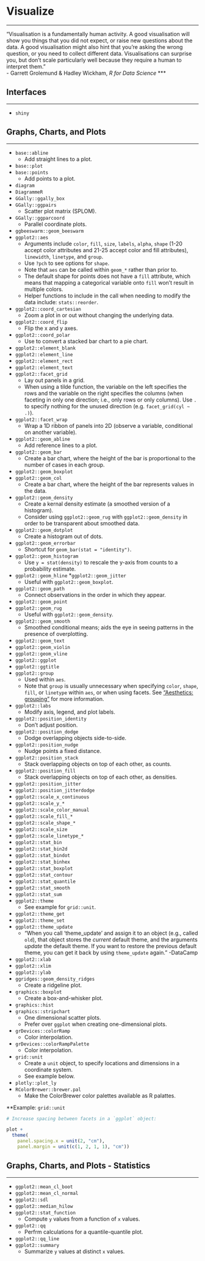 # Visualize
***

"Visualisation is a fundamentally human activity. A good visualisation will show you things that you did not expect, or raise new questions about the data. A good visualisation might also hint that you're asking the wrong question, or you need to collect different data. Visualisations can surprise you, but don't scale particularly well because they require a human to interpret them."  
- Garrett Grolemund & Hadley Wickham, *R for Data Science*
***

## Interfaces
***

* `shiny`

## Graphs, Charts, and Plots
***

* `base::abline`
  * Add straight lines to a plot.
* `base::plot`
* `base::points`
  * Add points to a plot.
* `diagram`
* `DiagrammeR`
* `GGally::ggally_box`
* `GGally::ggpairs`
  * Scatter plot matrix (SPLOM).
* `GGally::ggparcoord`
  * Parallel coordinate plots.
* `ggbeeswarm::geom_beeswarm`
* `ggplot2::aes`
  * Arguments include `color`, `fill`, `size`, `labels`, `alpha`, `shape` (1-20 accept color attributes and 21-25 accept color and fill attributes), `linewidth`, `linetype`, and `group`.
  * Use `?pch` to see options for `shape`.
  * Note that `aes` can be called within `geom_*` rather than prior to.
  * The default shape for points does not have a `fill` attribute, which means that mapping a categorical variable onto `fill` won't result in multiple colors.
  * Helper functions to include in the call when needing to modify the data include: `stats::reorder`.
* `ggplot2::coord_cartesian`
  * Zoom a plot in or out without changing the underlying data.
* `ggplot2::coord_flip`
  * Flip the x and y axes.
* `ggplot2::coord_polar`
  * Use to convert a stacked bar chart to a pie chart.
* `ggplot2::element_blank`
* `ggplot2::element_line`
* `ggplot2::element_rect`
* `ggplot2::element_text`
* `ggplot2::facet_grid`
  * Lay out panels in a grid.
  * When using a tilde function, the variable on the left specifies the rows and the variable on the right specifies the columns (when faceting in only one direction; i.e., only rows or only columns). Use `.` to specify nothing for the unused direction (e.g. `facet_grid(cyl ~ .)`).
* `ggplot2::facet_wrap`
  * Wrap a 1D ribbon of panels into 2D (observe a variable, conditional on another variable).
* `ggplot2::geom_abline`
  * Add reference lines to a plot.
* `ggplot2::geom_bar`
  * Create a bar chart, where the height of the bar is proportional to the number of cases in each group.
* `ggplot2::geom_boxplot`
* `ggplot2::geom_col`
  * Create a bar chart, where the height of the bar represents values in the data.
* `ggplot2::geom_density`
  * Create a kernal density estimate (a smoothed version of a histogram).
  *  Consider using `ggplot2::geom_rug` with `ggplot2::geom_density` in order to be transparent about smoothed data.
* `ggplot2::geom_dotplot`
  * Create a histogram out of dots.
* `ggplot2::geom_errorbar`
  * Shortcut for `geom_bar(stat = "identity")`.
* `ggplot2::geom_histogram`
  *  Use `y = stat(density)` to rescale the y-axis from counts to a probability estimate.
* `ggplot2::geom_hline`
*`ggplot2::geom_jitter`
  * Useful with `ggplot2::geom_boxplot`.
* `ggplot2::geom_path`
  * Connect observations in the order in which they appear.
* `ggplot2::geom_point`
* `ggplot2::geom_rug`
  * Useful with `ggplot2::geom_density`.
* `ggplot2::geom_smooth`
  * Smoothed conditional means; aids the eye in seeing patterns in the presence of overplotting.
* `ggplot2::geom_text`
* `ggplot2::geom_violin`
* `ggplot2::geom_vline`
* `ggplot2::ggplot`
* `ggplot2::ggtitle`
* `ggplot2::group`
  * Used within `aes`. 
  * Note that `group` is usually unnecessary when specifying `color`, `shape`, `fill`, or `linetype` within `aes`, or when using facets. See ["Aesthetics: grouping"](https://ggplot2.tidyverse.org/reference/aes_group_order.html) for more information.
* `ggplot2::labs`
  * Modify axis, legend, and plot labels.
* `ggplot2::position_identity`
  * Don't adjust position.
* `ggplot2::position_dodge`
  * Dodge overlapping objects side-to-side.
* `ggplot2::position_nudge`
  * Nudge points a fixed distance.
* `ggplot2::position_stack`
  * Stack overlapping objects on top of each other, as counts.
* `ggplot2::position_fill`
  * Stack overlapping objects on top of each other, as densities.
* `ggplot2::position_jitter`
* `ggplot2::position_jitterdodge`
* `ggplot2::scale_x_continuous`
* `ggplot2::scale_y_*`
* `ggplot2::scale_color_manual`
* `ggplot2::scale_fill_*`
* `ggplot2::scale_shape_*`
* `ggplot2::scale_size`
* `ggplot2::scale_linetype_*`
* `ggplot2::stat_bin`
* `ggplot2::stat_bin2d`
* `ggplot2::stat_bindot`
* `ggplot2::stat_binhex`
* `ggplot2::stat_boxplot`
* `ggplot2::stat_contour`
* `ggplot2::stat_quantile`
* `ggplot2::stat_smooth`
* `ggplot2::stat_sum`
* `ggplot2::theme`
  * See example for `grid::unit`.
* `ggplot2::theme_get`
* `ggplot2::theme_set`
* `ggplot2::theme_update`
  * "When you call 'theme_update' and assign it to an object (e.g., called `old`), that object stores the *current* default theme, and the arguments *update* the default theme. If you want to restore the previous default theme, you can get it back by using `theme_update` again." -DataCamp
* `ggplot2::xlab`
* `ggplot2::xlim`
* `ggplot2::ylab`
* `ggridges::geom_density_ridges`
  * Create a ridgeline plot.
* `graphics::boxplot`
  * Create a box-and-whisker plot.
* `graphics::hist`
* `graphics::stripchart`
  * One dimensional scatter plots.
  * Prefer over `ggplot` when creating one-dimensional plots.
* `grDevices::colorRamp`
  * Color interpolation.
* `grDevices::colorRampPalette`
  * Color interpolation.
* `grid::unit`
  * Create a `unit` object, to specify locations and dimensions in a coordinate system.
  * See example below.
* `plotly::plot_ly`
* `RColorBrewer::brewer.pal`
  * Make the ColorBrewer color palettes available as R palattes.
  
**Example: `grid::unit`

```r
# Increase spacing between facets in a `ggplot` object:

plot + 
  theme(
    panel.spacing.x = unit(2, "cm"),
    panel.margin = unit(c(1, 2, 1, 1), "cm"))
```

## Graphs, Charts, and Plots - Statistics
***

* `ggplot2::mean_cl_boot`
* `ggplot2::mean_cl_normal`
* `ggplot2::sdl`
* `ggplot2::median_hilow`
* `ggplot2::stat_function`
  * Compute `y` values from a function of `x` values.
* `ggplot2::qq`
  * Perfrm calculations for a quantile-quantile plot.
* `ggplot2::qq_line`
* `ggplot2::summary`
  * Summarize `y` values at distinct `x` values.